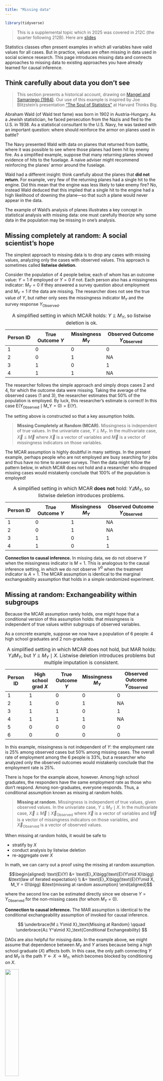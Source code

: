 ```yaml
---
title: "Missing data"
---
```


```r
library(tidyverse)
```

> This is a supplemental topic which in 2025 was covered in 212C (the quarter following 212B). Here are [slides](slides/missing_data/missing_data.pdf)

Statistics classes often present examples in which all variables have valid values for all cases. But in practice, values are often missing in data used in social science research. This page introduces missing data and connects approaches to missing data to existing approaches you have already learned for causal inference.

## Think carefully about data you don't see

> This section presents a historical account, drawing on [Mangel and Samaniego (1984)](https://www.tandfonline.com/doi/abs/10.1080/01621459.1984.10478038). Our use of this example is inspired by Joe Blitzstein's presentation ["The Soul of Statistics"](https://www.youtube.com/watch?v=dzFf3r1yph8) at Harvard Thinks Big.

Abraham Wald (of Wald test fame) was born in 1902 in Austria-Hungary. As a Jewish statistician, he faced persecution from the Nazis and fled to the U.S. in 1938. As a statistical consultant to the U.S. Navy, he was tasked with an important question: where should reinforce the armor on planes used in battle?

The Navy presented Wald with data on planes that returned from battle, where it was possible to see where those planes had been hit by enemy fire. As a simplified example, suppose that many returning planes showed evidence of hits to the fuselage. A naive adviser might recommend reinforcing the planes' armor around the fuselage.

Wald had a different insight: think carefully about the planes that **did not return**. For example, very few of the returning planes had a single hit to the engine. Did this mean that the engine was less likely to take enemy fire? No, instead Wald deduced that this implied that a single hit to the engine had a high likelihood of downing the plane---so that such a plane would never appear in the data.

The example of Wald's analysis of planes illustrates a key concept in statistical analysis with missing data: one must carefully theorize why some data in the population may be missing in one's analysis.

## Missing completely at random: A social scientist's hope

The simplest approach to missing data is to drop any cases with missing values, analyzing only the cases with observed values. This approach is sometimes called **listwise deletion**.

Consider the population of 4 people below, each of whom has an outcome value: $Y = 1$ if employed or $Y = 0$ if not. Each person also has a missingness indicator: $M_Y = 0$ if they answered a survey question about employment and $M_Y = 1$ if the data are missing. The researcher does not see the true value of $Y$, but rather only sees the missingness indicator $M_Y$ and the survey response $Y_\text{Observed}$.

| Person ID | True Outcome $Y$ | Missingness $M_Y$ | Observed Outcome $Y_\text{Observed}$  |
|-----------|--------------|-------------|---------------------|
| 1         | 0            | 0           | 0                   |
| 2         | 0            | 1           | NA                  |
| 3         | 1            | 0           | 1                   |
| 4         | 1            | 1           | NA                  |
: A simplified setting in which MCAR holds: $Y ⫫ M_Y$, so listwise deletion is ok.

The researcher follows the simple approach and simply drops cases 2 and 4, for which the outcome data were missing. Taking the average of the observed cases (1 and 3), the researcher estimates that 50\% of the population is employed. By luck, this researcher's estimate is correct! In this case $\text{E}(Y_\text{Observed}\mid \text{M_Y} = 0) = \text{E}(Y)$.

The setting above is constructed so that a key assumption holds.

> **Missing Completely at Random (MCAR).** Missingness is independent of true values. In the univariate case, $Y⫫ M_Y$. In the multivariate case, $\vec{X}⫫ \vec{M}$ where $\vec{X}$ is a vector of variables and $\vec{M}$ is a vector of missingness indicators on those variables.

The MCAR assumption is highly doubtful in many settings. In the present example, perhaps people who are not employed are busy searching for jobs and thus have no time to answer surveys. Then the data might follow the pattern below, in which MCAR does not hold and a researcher who dropped missing cases would mistakenly conclude that 100\% of the population is employed!

| Person ID | True Outcome $Y$ | Missingness $M_Y$ | Observed Outcome $Y_\text{Observed}$  |
|-----------|--------------|-------------|---------------------|
| 1         | 0            | 1           | NA                   |
| 2         | 0            | 1           | NA                  |
| 3         | 1            | 0           | 1                   |
| 4         | 1            | 0           | 1                  |
: A simplified setting in which MCAR **does not** hold: $Y\not⫫ M_Y$, so listwise deletion introduces problems.

**Connection to causal inference.** In missing data, we do not observe $Y$ when the missingness indicator is $M = 1$. This is analogous to the causal inference setting, in which we do not observe $Y^0$ when the treatment indicator is $A = 1$. The MCAR assumption is identical to the marginal exchangeability assumption that holds in a simple randomized experiment.

## Missing at random: Exchangeability within subgroups

Because the MCAR assumption rarely holds, one might hope that a conditional version of this assumption holds: that missingness is independent of true values within subgroups of observed variables.

As a concrete example, suppose we now have a population of 6 people: 4 high school graduates and 2 non-graduates.

| Person ID | High school grad $X$ | True Outcome $Y$ | Missingness $M_Y$ | Observed Outcome $Y_\text{Observed}$ |
|-----------|----------------------|------------------|-------------------|--------------------------------------|
| 1         | 1                    | 0                | 0                 | 0                                    |
| 2         | 1                    | 0                | 1                 | NA                                   |
| 3         | 1                    | 1                | 0                 | 1                                    |
| 4         | 1                    | 1                | 1                 | NA                                   |
| 5         | 0                    | 0                | 0                 | 0                                    |
| 6         | 0                    | 0                | 0                 | 0                                    |
: A simplified setting in which MCAR does not hold, but MAR holds: $Y\not⫫ M_Y$, but $Y⫫ M_Y\mid X$. Listwise deletion introduces problems but multiple imputation is consistent.

In this example, missingness is not independent of $Y$: the employment rate is 25\% among observed cases but 50\% among missing cases. The overall rate of employment among the 6 people is 33\%, but a researcher who analyzed only the observed outcomes would mistakenly conclude that the employment rate is 25\%.

There is hope for the example above, however. Among high school graduates, the responders have the same employment rate as those who don't respond. Among non-graduates, everyone responds. Thus, a conditional assumption known as missing at random holds.

> **Missing at random.** Missingness is independent of true values, given observed values. In the univariate case, $Y⫫ M_Y\mid X$. In the multivariate case, $\vec{X}⫫ \vec{M}\mid \vec{X}_\text{Observed}$ where $\vec{X}$ is a vector of variables and $\vec{M}$ is a vector of missingness indicators on those variables, and $\vec{X}_\text{Observed}$ is a vector of observed values.

When missing at random holds, it would be safe to

* stratify by $X$
* conduct analysis by listwise deletion
* re-aggregate over $X$

In math, we can carry out a proof using the missing at random assumption.

$$\begin{aligned}
\text{E}(Y) &= \text{E}_X\bigg(\text{E}(Y\mid X)\bigg) &\text{law of iterated expectation} \\
&= \text{E}_X\bigg(\text{E}(Y\mid X, M_Y = 0)\bigg) &\text{missing at random assumption}
\end{aligned}$$

where the second line can be estimated directly since we observe $Y = Y_\text{Observed}$ for the non-missing cases (for whom $M_Y = 0$).

**Connection to causal inference.** The MAR assumption is identical to the conditional exchangeability assumption of invoked for causal inference.

$$
\underbrace{M ⫫ Y\mid X}_\text{Missing at Random} \qquad \underbrace{A⫫ Y^a\mid X}_\text{Conditional Exchangeability}
$$

DAGs are also helpful for missing data. In the example above, we might assume that dependence between $M_Y$ and $Y$ arises because being a high school graduate ($X$) affects both. In this case, the only path connecting $Y$ and $M_Y$ is the path $Y\leftarrow X\rightarrow M_Y$, which becomes blocked by conditioning on $X$.

![](assets/figures/missing_data_dag.png){width=30%}


## Swiss cheese missingness

In practice, researchers often face missingness on multiple variables, so that the dataset has holes in various places. We will refer to this as "Swiss cheese missingness" because the holes in the data are like a piece of Swiss cheese. If one analyzed these data with listwise deletion, only case 6 would remain since it is the only case with entirely valid values.

```r
#| fig-height: 3
#| fig-width: 5
set.seed(90095)
tibble(id = 1:6) |>
  mutate(
    X1 = c(0,1,0,0,0,0), 
    X2 = c(0,0,0,1,0,0), 
    X3 = c(0,0,1,0,1,0), 
    Y = c(0,1,0,0,0,1)
  ) |>
  pivot_longer(cols = -id) |>
  mutate(value = ifelse(value,"Missing","Not Missing")) |>
  ggplot(aes(x = name, y = id, fill = value)) +
  geom_raster() +
  scale_fill_manual(
    values = c("red","white"),
    name = element_blank(),
  ) +
  scale_x_discrete(name = "Variable", position = "top") +
  scale_y_continuous(name = "Case ID", breaks = 1:6, labels = 6:1) +
  annotate(geom = "segment", x = 1:5 - .5, xend = 1:5 - .5, y = .5, yend = 6.5,
           color = "gray", linewidth = .7) +
  annotate(geom = "segment", x = .5, xend = 4.5, y = 1:7 - .5, yend = 1:7 - .5,
           color = "gray", linewidth = .7) +
  theme_minimal() +
  theme(panel.grid = element_blank(),
        text = element_text(size = 14))
```

With Swiss cheese missingness, researchers often rely on a multivariate version of the Missing at Random assumption: a vector of missingness $\vec{M}$ is independent of the true values of the variables $\vec{X}$ given the observed values $\vec{X}_\text{Observed}$.

It is very difficult to reason about when the multivariate MAR assumption holds. Using the simplified example below with only two variables, one would hope that

* $M_Y$ is independent of $Y$ conditional on $X$
     * holds in the DAG below, where $X$ blocks the only path $Y\leftarrow X \rightarrow M_Y$ between $Y$ and $M_Y$
* $M_X$ is independent of $X$ conditional on $Y$
     * holds in the DAG below, where $Y$ blocks the only path $X\rightarrow Y \rightarrow M_X$ between $X$ and $M_X$


![](assets/figures/missing_data_dag_2.png){width=30%}

In general, researchers almost never draw a missingness DAG like the one above. The assumptions are very difficult to satisfy, and with more than a few variables the DAG becomes intractably complicated. Thus, it is important to remember that the Missing at Random assumption in the setting of Swiss cheese missingness is a truly heroic assumption that we simply hope will hold.

Nonetheless, readers and reviewers are often more amenable to MAR than MCAR. You may also find that as a researcher, listwise deletion would remove so many observations that your analysis becomes impossible. Thus, many of us make a heroic MAR assumption and then proceed with a common empirical strategy that can be valid under MAR: multiple imputation.

## Imputation of missing values

When the MAR assumption holds, one can model the conditional distribution of each variable as a function of all the other variables. When focusing on the $p$-th variable,

$$
X_p \mid X_{-p} \sim \text{a model}
$$
Then one can use the model to impute hypothetical values of $X_p$ given its conditional distribution, using them to replace missing values.

$$
x^\text{Imputed}_{ip} = \begin{cases}
x^\text{Observed}_{ip} &\text{if }M_{ip}=0 \\
\text{Draw from model for }X_p\mid X_{-p}=x_{i,-p}&\text{if }M_{ip}=1
\end{cases}
$$
One can then carry out analysis on the imputed data exactly as one would have if the full data had been observed. One can think of the entire process as falling within an estimator function, which is represented below in pseudocode.

```r
estimator <- function(data) {
  # Impute missing values with some impute() function
  # from a software package for multiple imputation.
  imputed <- impute(data)
  # Apply a point estimtor that you write
  estimate <- point_estimator(imputed)
  return(estimate)
}
```

## Statistical uncertainty

Because imputation above is incorporated into an estimator function, you can assess statistical uncertainty by [resampling methods](resampling.qmd) in which the `estimator()` function is applied repeatedly to resampled datasets `data`^* such as via a bootstrap.

For practical purposes, the procedure above is a good one to choose. It works well regardless of whether there exists an analytical variance formula for your estimator. But for historical purposes, it is worthwhile to know about the most common approach to statistical uncertainty in current practice: Rubin's rules.

### Historical note: Rubin's rules

A widely-used approach to statistical uncertainty was developed by [Rubin (1987)](https://onlinelibrary.wiley.com/doi/book/10.1002/9780470316696). In an era of limited computational resources, one might use the observed data to create a small number (e.g., 5) of imputed datasets. Then, one could conduct analysis on each of these and pool the point estimates and variances after the fact. For a target estimand $\theta$, one could then produce imputation-specific point estimates $\hat\theta_1,\dots,\hat\theta_5$ as well as within-imputation variance estimate $\text{V}(\hat\theta_1),\dots,\text{V}(\hat\theta_5)$. As a point estimate, one would use the mean of the $m$ imputation-specific estimates: $\frac{1}{m}\sum_{i=1}^m \hat\theta_i$. The variance of this point estimate equal a combination of the average within-imputation variance and the between-imputation variance, which captures our uncertainty about the missing values.

![](assets/figures/rubins_rules.png){width=50%}

Rubin's rules are widely used. They work well in settings where each imputation-specific variance $\text{V}(\hat\theta_i)$ can be estimated from an analytic formula. But when this within-imputation variance is going to be estimated by a bootstrap, Rubin's rules would require you to repeat your bootstrap $m$ times (once per imputation). For this reason and in favor of simplicity, I personally use the bootstrap strategy instead: carry out single imputation within an estimator function, with variance calculated by bootstrapping that estimator function.



